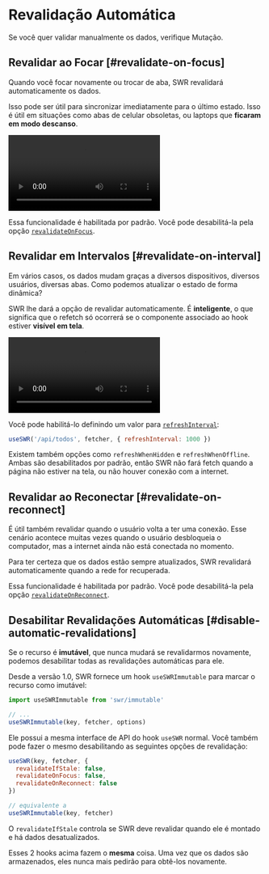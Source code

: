 
# Revalidação Automática

<Callout>
  Se você quer validar manualmente os dados, verifique <Link href="/docs/mutation">Mutação</Link>.
</Callout>

## Revalidar ao Focar [#revalidate-on-focus]

Quando você focar novamente ou trocar de aba, SWR revalidará automaticamente os dados.

Isso pode ser útil para sincronizar imediatamente para o último estado. Isso é útil em situações como abas de celular obsoletas, ou laptops que **ficaram em modo descanso**.

<Bleed>
  <Video
    src="https://raw.githubusercontent.com/vercel/swr-site/master/.github/videos/focus-revalidate.mp4"
    caption="Video: usando revalidação de foco para sincronizar automaticamente o estado de login entre páginas."
    ratio={307/768}
    className="mx-8 2xl:mx-24"
  />
</Bleed>

Essa funcionalidade é habilitada por padrão. Você pode desabilitá-la pela opção [`revalidateOnFocus`](/docs/api).

## Revalidar em Intervalos [#revalidate-on-interval]

Em vários casos, os dados mudam graças a diversos dispositivos, diversos usuários, diversas abas. Como podemos atualizar o estado de forma dinâmica?

SWR lhe dará a opção de revalidar automaticamente. É **inteligente**, o que significa que o refetch só ocorrerá se o componente associado ao hook estiver **visível em tela**.

<Bleed>
  <Video
    src="https://raw.githubusercontent.com/vercel/swr-site/master/.github/videos/refetch-interval.mp4"
    caption="Video: quando um usuário realiza uma mudança, ambas sessões irão eventualmente renderizar os mesmos dados."
    ratio={307/768}
    className="mx-8 2xl:mx-24"
  />
</Bleed>

Você pode habilitá-lo definindo um valor para [`refreshInterval`](/docs/api):

```js
useSWR('/api/todos', fetcher, { refreshInterval: 1000 })
```

Existem também opções como `refreshWhenHidden` e `refreshWhenOffline`. Ambas são desabilitados por padrão, então SWR não fará fetch quando a página não estiver na tela, ou não houver conexão com a internet.

## Revalidar ao Reconectar [#revalidate-on-reconnect]

É útil também revalidar quando o usuário volta a ter uma conexão. Esse cenário acontece muitas vezes quando o usuário desbloqueia o computador, mas a internet ainda não está conectada no momento.

Para ter certeza que os dados estão sempre atualizados, SWR revalidará automaticamente quando a rede for recuperada.

Essa funcionalidade é habilitada por padrão. Você pode desabilitá-la pela opção [`revalidateOnReconnect`](/docs/api).

## Desabilitar Revalidações Automáticas [#disable-automatic-revalidations]

Se o recurso é **imutável**, que nunca mudará se revalidarmos novamente, podemos desabilitar todas as revalidações automáticas para ele.

Desde a versão 1.0, SWR fornece um hook `useSWRImmutable` para marcar o recurso como imutável:

```js
import useSWRImmutable from 'swr/immutable'

// ...
useSWRImmutable(key, fetcher, options)
```

Ele possui a mesma interface de API do hook `useSWR` normal. Você também pode fazer o mesmo desabilitando as seguintes opções de revalidação:

```js
useSWR(key, fetcher, {
  revalidateIfStale: false,
  revalidateOnFocus: false,
  revalidateOnReconnect: false
})

// equivalente a
useSWRImmutable(key, fetcher)
```

O `revalidateIfStale` controla se SWR deve revalidar quando ele é montado e há dados desatualizados.

Esses 2 hooks acima fazem o **mesma** coisa. Uma vez que os dados são armazenados, eles nunca mais pedirão para obtê-los novamente.
